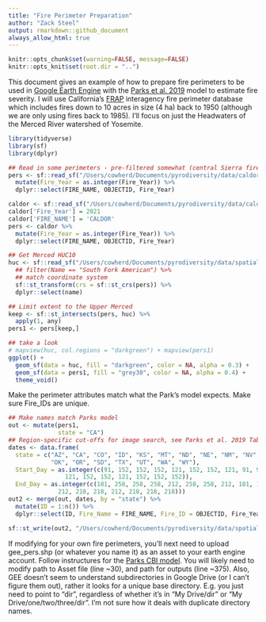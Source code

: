 ```yaml
---
title: "Fire Perimeter Preparation"
author: "Zack Steel"
output: rmarkdown::github_document
always_allow_html: true
---
```


```r
knitr::opts_chunk$set(warning=FALSE, message=FALSE)
knitr::opts_knit$set(root.dir = "..")
```

This document gives an example of how to prepare fire perimeters to be used in [Google Earth Engine](https://tinyurl.com/CBImodel) with the [Parks et al. 2019](https://www.mdpi.com/2072-4292/11/14/1735) model to estimate fire severity. I will use California's [FRAP](https://frap.fire.ca.gov/mapping/gis-data/) interagency fire perimeter database which includes fires down to 10 acres in size (4 ha) back to 1950 (although we are only using fires back to 1985). I'll focus on just the Headwaters of the Merced River watershed of Yosemite.  


```r
library(tidyverse)
library(sf)
library(dplyr)

## Read in some perimeters - pre-filtered somewhat (central Sierra fires; >1984)
pers <- sf::read_sf("/Users/cowherd/Documents/pyrodiversity/data/caldor/caldor.shp") %>% 
  mutate(Fire_Year = as.integer(Fire_Year)) %>% 
  dplyr::select(FIRE_NAME, OBJECTID, Fire_Year)

caldor <- sf::read_sf("/Users/cowherd/Documents/pyrodiversity/data/caldor/caldor.shp") 
caldor['Fire_Year'] = 2021
caldor['FIRE_NAME'] = 'CALDOR'
pers <- caldor %>% 
  mutate(Fire_Year = as.integer(Fire_Year)) %>% 
  dplyr::select(FIRE_NAME, OBJECTID, Fire_Year)

## Get Merced HUC10
huc <- sf::read_sf("/Users/cowherd/Documents/pyrodiversity/data/spatial/eldorado_huc8/eldoradohuc8.shp") %>% 
  ## filter(Name == "South Fork American") %>% 
  ## match coordinate system
  sf::st_transform(crs = sf::st_crs(pers)) %>% 
  dplyr::select(name)

## Limit extent to the Upper Merced
keep <- sf::st_intersects(pers, huc) %>% 
  apply(1, any)
pers1 <- pers[keep,]

## take a look
# mapview(huc, col.regions = "darkgreen") + mapview(pers1)
ggplot() +
  geom_sf(data = huc, fill = "darkgreen", color = NA, alpha = 0.3) +
  geom_sf(data = pers1, fill = "grey30", color = NA, alpha = 0.4) +
  theme_void()
```

Make the perimeter attributes match what the Park's model expects. Make sure Fire_IDs are unique.  

```r
## Make names match Parks model
out <- mutate(pers1,
              state = "CA")
## Region-specific cut-offs for image search, see Parks et al. 2019 Table 2
dates <- data.frame(
  state = c("AZ", "CA", "CO", "ID", "KS", "MT", "ND", "NE", "NM", "NV", 
            "OK", "OR", "SD", "TX", "UT", "WA", "WY"),
  Start_Day = as.integer(c(91, 152, 152, 152, 121, 152, 152, 121, 91, 91,
                121, 152, 152, 121, 152, 152, 152)),
  End_Day = as.integer(c(181, 258, 258, 258, 212, 258, 258, 212, 181, 181,
              212, 218, 218, 212, 218, 218, 218)))
out2 <- merge(out, dates, by = "state") %>% 
  mutate(ID = 1:n()) %>% 
  dplyr::select(ID, Fire_Name = FIRE_NAME, Fire_ID = OBJECTID, Fire_Year, Start_Day, End_Day)

```

```r
sf::st_write(out2, "/Users/cowherd/Documents/pyrodiversity/data/spatial/caldor_gee_pers.shp", append = F, driver ='ESRI Shapefile')
```

If modifying for your own fire perimeters, you'll next need to upload gee_pers.shp (or whatever you name it) as an asset to your earth engine account. Follow instructures for the [Parks CBI model](https://tinyurl.com/CBImodel). You will likely need to modify path to Asset file (line ~30), and path for outputs (line ~375). Also, GEE doesn't seem to understand subdirectories in Google Drive (or I can't figure them out), rather it looks for a unique base directory. E.g. you just need to point to "dir", regardless of whether it's in "My Drive/dir" or "My Drive/one/two/three/dir". I'm not sure how it deals with duplicate directory names.  
